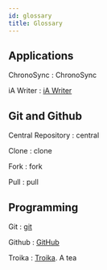 ```yaml
---
id: glossary
title: Glossary
---
```


## Applications

ChronoSync
: ChronoSync

iA Writer
: [iA Writer](material#aiwriter)

## Git and Github

Central Repository
: central

Clone
: clone

Fork
: fork

Pull
: pull

## Programming

Git
: [git](developmenttools#git)

Github
: [GitHub](developmenttools#github)

Troika
: [Troika](programming#troika). A tea
